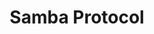 ---
title: "Samba Protocol"
description: "Blockchain project currently in development and about to be released."
status: "Coming Soon"
tags: ["Web3", "Blockchain", "DeFi"]
link: null
github: null
image: "/placeholder.svg?height=200&width=400"
featured: true
order: 4
---